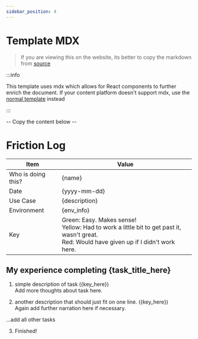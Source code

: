 ```yaml
---
sidebar_position: 4
---
```


# Template MDX


> If you are viewing this on the website, its better to copy the markdown from [source](https://github.com/MarcusVirg/convenience-store/tree/main/docs/process/friction-log/TEMPLATE_MDX.mdx)

:::info

This template uses mdx which allows for React components to further enrich the document. If your content platform doesn't support mdx, use the [normal template](./TEMPLATE.md) instead

:::

-- Copy the content below --

# Friction Log

| Item               | Value                                                                                                                                                                                                                                                                   |
| ------------------ | ----------------------------------------------------------------------------------------------------------------------------------------------------------------------------------------------------------------------------------------------------------------------- |
| Who is doing this? | {name}                                                                                                                                                                                                                                                                  |
| Date               | {yyyy-mm-dd}                                                                                                                                                                                                                                                            |
| Use Case           | {description}                                                                                                                                                                                                                                                           |
| Environment        | {env_info}                                                                                                                                                                                                                                                              |
| Key                | <Highlight color="#22c55e">Green</Highlight>: Easy. Makes sense!<br /><Highlight color="#eab308">Yellow</Highlight>: Had to work a little bit to get past it, wasn't great.<br /><Highlight color="#f43f5e">Red</Highlight>: Would have given up if I didn't work here. |

## My experience completing {task_title_here}

1. simple description of task ({key_here})<br />
   Add more thoughts about task here.

2. another description that should just fit on one line. ({key_here})<br />
   Again add further narration here if necessary.

...add all other tasks

3. Finished!
